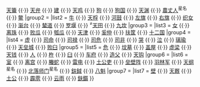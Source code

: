 {{Navbox
|name   = 中国古代星官-北方
|title  = [[北方中西星名對照表|{{color|#FCCC99|北方星官}}]]
|border = {{{border|}}}

|titlestyle = background: #8C0303; color: #FCCC99;
|groupstyle = background: #8C0303; color: #FCCC99;width:4em;
|abovestyle = background: #8C0303; color: #FCCC99;
|belowstyle = background: #8C0303; color: #FCCC99;
|state = collapsed

|liststyle=width:auto;
|group1 = [[斗宿|{{color|#FCCC99|斗宿}}]]
|list1 = [[斗 (斗宿)|斗]] {{·}} [[天龠 (星官)|天籥]] {{·}} [[天弁 (星官)|天弁]] {{·}} [[建 (星官)|建]] {{·}} [[天鸡]] {{·}} [[狗 (星官)|狗]] {{·}} [[狗国]] {{·}} [[天渊 (星官)|天渊]] {{·}} [[農丈人]]<sup>星名</sup> {{·}} [[鳖 (星官)|鳖]]
|group2 = [[牛宿|{{color|#FCCC99|牛宿}}]]
|list2 = [[牛 (星官)|牛]] {{·}} [[天桴 (星官)|天桴]] {{·}} [[河鼓]] {{·}} [[左旗 (星官)|左旗]] {{·}} [[右旗 (星官)|右旗]] {{·}} [[织女 (星官)|织女]] {{·}} [[渐台]] {{·}} [[辇道 (星官)|辇道]] {{·}} [[罗堰 (星官)|罗堰]] {{·}} <sup>≠</sup>[[天田 (星官)|天田]] {{·}} [[九坎 (星官)|九坎]]
|group3 = [[女宿|{{color|#FCCC99|女宿}}]]
|list3 = [[女 (星官)|女]] {{·}} [[离珠 (星官)|离珠]] {{·}} [[败瓜 (星官)|败瓜]] {{·}} [[瓠瓜 (星官)|瓠瓜]] {{·}} [[天津 (星官)|天津]] {{·}} [[奚仲 (星官)|奚仲]] {{·}} [[扶筐 (星官)|扶筐]] {{·}} [[十二国 (星官)|十二国]]
|group4 = [[虚宿|{{color|#FCCC99|虚宿}}]]
|list4 = [[虚 (星官)|虚]] {{·}} [[司命 (星官)|司命]] {{·}}  [[司禄 (星官)|司禄]] {{·}} [[司危 (星官)|司危]] {{·}} [[司非 (星官)|司非]] {{·}} [[哭 (星官)|哭]] {{·}} [[泣 (星官)|泣]] {{·}} [[璃瑜 (星官)|璃瑜]] {{·}} [[天垒城]] {{·}} [[败臼 (星官)|败臼]]       
|group5 = [[危宿|{{color|#FCCC99|危宿}}]]
|list5 = [[危 (星官)|危]] {{·}} [[坟墓 (星官)|坟墓]] {{·}} [[盖屋 (星官)|盖屋]] {{·}} [[虚梁 (星官)|虚梁]] {{·}} [[天钱 (星官)|天钱]] {{·}} [[人 (星官)|人]] {{·}} [[杵 (危宿)|杵]] {{·}} [[臼 (星官)|臼]] {{·}} [[车府]] {{·}} [[造父 (星官)|造父]] {{·}} [[天钩]]
|group6 = [[室宿|{{color|#FCCC99|室宿}}]]
|list6 = [[室 (星官)|室]] {{·}} [[离宫 (星官)|离宫]] {{·}} [[螣蛇]] {{·}} [[雷电 (星官)|雷电]] {{·}} [[土公吏 (星官)|土公吏]] {{·}} [[垒壁阵]] {{·}} [[羽林军 (星官)|羽林军]] {{·}} [[南鱼座δ|天纲]]<sup>星名</sup> {{·}} [[北落师门]]<sup>星名</sup> {{·}} [[鈇鉞 (星官)|鈇鉞]] {{·}} [[八魁 (星官)|八魁]]
|group7 = [[壁宿|{{color|#FCCC99|壁宿}}]]
|list7 = [[壁 (星官)|壁]] {{·}} [[天厩 (星官)|天厩]] {{·}} [[土公]] {{·}} [[霹雳 (星官)|霹雳]] {{·}} [[云雨 (星官)|云雨]] {{·}} [[鈇鑕 (星官)|鈇鑕]]
}}<noinclude>[[Category:天文学模板|{{PAGENAME}}]]</noinclude>
<noinclude>{{Documentation}}</noinclude>